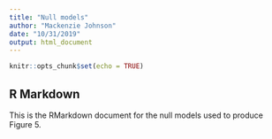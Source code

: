 ```yaml
---
title: "Null models"
author: "Mackenzie Johnson"
date: "10/31/2019"
output: html_document
---
```


```r
knitr::opts_chunk$set(echo = TRUE)
```

## R Markdown

This is the RMarkdown document for the null models used to produce Figure 5. 


